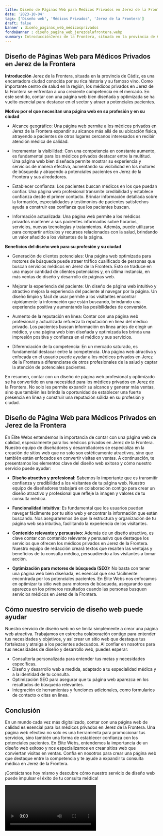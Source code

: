 ```yaml
---
title: Diseño de Páginas Web para Médicos Privados en Jerez de la Frontera
date: '2023-10-04'
tags: ['Diseño web', 'Médicos Privados', 'Jerez de la Frontera']
draft: false
banner : diseño_paginas_web_médicosprivados
fondoBanner : diseño_pagina_web_jerezdelafrontera.webp
summary: IntroducciónJerez de la Frontera, situada en la provincia de Cádiz, es una encantadora ciudad conocida por su rica historia y su famoso vino. Como importante centro de salud en la región, los médicos privados en Jerez de la Frontera se enfrentan a una creciente competencia en el mercado. En este sentido, contar con una página web bien diseñada y optimizada se ha vuelto esencial para destacar en el sector y atraer a potenciales pacientes.
---
```


## Diseño de Páginas Web para Médicos Privados en Jerez de la Frontera

**Introducción**
Jerez de la Frontera, situada en la provincia de Cádiz, es una encantadora ciudad conocida por su rica historia y su famoso vino. Como importante centro de salud en la región, los médicos privados en Jerez de la Frontera se enfrentan a una creciente competencia en el mercado. En este sentido, contar con una página web bien diseñada y optimizada se ha vuelto esencial para destacar en el sector y atraer a potenciales pacientes.

**Motivo por el que necesitan una página web en su profesión y en su ciudad**

- Alcance geográfico: Una página web permite a los médicos privados en Jerez de la Frontera expandir su alcance más allá de su ubicación física, atrayendo a pacientes de otros lugares cercanos interesados en recibir atención médica de calidad.

- Incrementar la visibilidad: Con una competencia en constante aumento, es fundamental para los médicos privados destacar entre la multitud. Una página web bien diseñada permite mostrar su experiencia y servicios de manera efectiva, aumentando su visibilidad en los motores de búsqueda y atrayendo a potenciales pacientes en Jerez de la Frontera y sus alrededores.

- Establecer confianza: Los pacientes buscan médicos en los que puedan confiar. Una página web profesional transmite credibilidad y establece confianza desde el primer contacto. Brindar información detallada sobre la formación, especialidades y testimonios de pacientes satisfechos ayuda a construir esa confianza que los pacientes buscan.

- Información actualizada: Una página web permite a los médicos privados mantener a sus pacientes informados sobre horarios, servicios, nuevas tecnologías y tratamientos. Además, puede utilizarse para compartir artículos y recursos relacionados con la salud, brindando un valor añadido a los visitantes de la página.

**Beneficios del diseño web para su profesión y su ciudad**

- Generación de clientes potenciales: Una página web optimizada para motores de búsqueda puede atraer tráfico cualificado de personas que buscan servicios médicos en Jerez de la Frontera. Esto se traduce en una mayor cantidad de clientes potenciales y, en última instancia, en más ventas de diseño y desarrollo de páginas web.

- Mejorar la experiencia del paciente: Un diseño de página web intuitivo y atractivo mejora la experiencia del paciente al navegar por la página. Un diseño limpio y fácil de usar permite a los visitantes encontrar rápidamente la información que están buscando, brindando una experiencia positiva y aumentando las posibilidades de conversión.

- Aumento de la reputación en línea: Contar con una página web profesional y actualizada refuerza la reputación en línea del médico privado. Los pacientes buscan información en línea antes de elegir un médico, y una página web bien diseñada y optimizada les brinda una impresión positiva y confianza en el médico y sus servicios.

- Diferenciación de la competencia: En un mercado saturado, es fundamental destacar entre la competencia. Una página web atractiva y enfocada en el usuario puede ayudar a los médicos privados en Jerez de la Frontera a diferenciarse de otros profesionales de la salud y captar la atención de potenciales pacientes.

En resumen, contar con un diseño de página web profesional y optimizado se ha convertido en una necesidad para los médicos privados en Jerez de la Frontera. No solo les permite expandir su alcance y generar más ventas, sino que también les brinda la oportunidad de establecer una fuerte presencia en línea y construir una reputación sólida en su profesión y ciudad.

<GifSeo />

<Cta />

## Diseño de Página Web para Médicos Privados en Jerez de la Frontera

En Élite Webs entendemos la importancia de contar con una página web de calidad, especialmente para los médicos privados en Jerez de la Frontera. Nuestro equipo de diseñadores y desarrolladores se especializa en la creación de sitios web que no solo son estéticamente atractivos, sino que también están enfocados en convertir visitas en ventas. A continuación, te presentamos los elementos clave del diseño web exitoso y cómo nuestro servicio puede ayudar:

- **Diseño atractivo y profesional:** Sabemos lo importante que es transmitir confianza y credibilidad a los visitantes de tu página web. Nuestro equipo de diseñadores trabajará en colaboración contigo para crear un diseño atractivo y profesional que refleje la imagen y valores de tu consulta médica.

- **Funcionalidad intuitiva:** Es fundamental que los usuarios puedan navegar fácilmente por tu sitio web y encontrar la información que están buscando. Nos aseguraremos de que la estructura y organización de tu página web sea intuitiva, facilitando la experiencia de los visitantes.

- **Contenido relevante y persuasivo:** Además de un diseño atractivo, es clave contar con contenido relevante y persuasivo que destaque los servicios que ofrecen los médicos privados en Jerez de la Frontera. Nuestro equipo de redacción creará textos que resalten las ventajas y beneficios de tu consulta médica, persuadiendo a los visitantes a tomar acción.

- **Optimización para motores de búsqueda (SEO):** No basta con tener una página web bien diseñada, es esencial que sea fácilmente encontrada por los potenciales pacientes. En Élite Webs nos enfocamos en optimizar tu sitio web para motores de búsqueda, asegurando que aparezca en los primeros resultados cuando las personas busquen servicios médicos en Jerez de la Frontera.

## Cómo nuestro servicio de diseño web puede ayudar

Nuestro servicio de diseño web no se limita simplemente a crear una página web atractiva. Trabajamos en estrecha colaboración contigo para entender tus necesidades y objetivos, y así crear un sitio web que destaque tus fortalezas y atraiga a los pacientes adecuados. Al confiar en nosotros para tus necesidades de diseño y desarrollo web, puedes esperar:

- Consultoría personalizada para entender tus metas y necesidades específicas.
- Diseño y desarrollo web a medida, adaptado a tu especialidad médica y a la identidad de tu consulta.
- Optimización SEO para asegurar que tu página web aparezca en los resultados de búsqueda relevantes.
- Integración de herramientas y funciones adicionales, como formularios de contacto o citas en línea.

## Conclusión

En un mundo cada vez más digitalizado, contar con una página web de calidad es esencial para los médicos privados en Jerez de la Frontera. Una página web efectiva no solo es una herramienta para promocionar tus servicios, sino también una forma de establecer confianza con los potenciales pacientes. En Élite Webs, entendemos la importancia de un diseño web exitoso y nos especializamos en crear sitios web que conviertan visitas en ventas. Confía en nosotros para crear una página web que destaque entre la competencia y te ayude a expandir tu consulta médica en Jerez de la Frontera.

¡Contáctanos hoy mismo y descubre cómo nuestro servicio de diseño web puede impulsar el éxito de tu consulta médica!

<Video />

<CtaBot job='Médicos Privados' city='Jerez de la Frontera'/>

<Gmaps query='Jerez de la Frontera+españa+maps' />